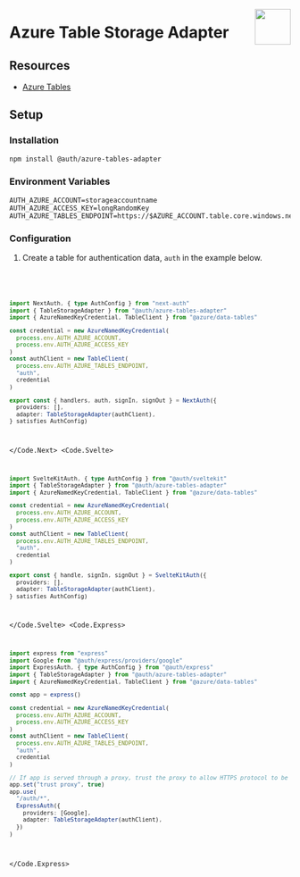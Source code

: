 
<img
  align="right"
  src="/img/adapters/azure-tables.svg"
  width="64"
  height="64"
/>

# Azure Table Storage Adapter

## Resources

- [Azure Tables](https://azure.microsoft.com/en-us/products/storage/tables)

## Setup

### Installation

```bash npm2yarn
npm install @auth/azure-tables-adapter
```

### Environment Variables

```
AUTH_AZURE_ACCOUNT=storageaccountname
AUTH_AZURE_ACCESS_KEY=longRandomKey
AUTH_AZURE_TABLES_ENDPOINT=https://$AZURE_ACCOUNT.table.core.windows.net
```

### Configuration

1. Create a table for authentication data, `auth` in the example below.

<Code>
<Code.Next>

```ts filename="./auth.ts"
import NextAuth, { type AuthConfig } from "next-auth"
import { TableStorageAdapter } from "@auth/azure-tables-adapter"
import { AzureNamedKeyCredential, TableClient } from "@azure/data-tables"

const credential = new AzureNamedKeyCredential(
  process.env.AUTH_AZURE_ACCOUNT,
  process.env.AUTH_AZURE_ACCESS_KEY
)
const authClient = new TableClient(
  process.env.AUTH_AZURE_TABLES_ENDPOINT,
  "auth",
  credential
)

export const { handlers, auth, signIn, signOut } = NextAuth({
  providers: [],
  adapter: TableStorageAdapter(authClient),
} satisfies AuthConfig)
```

</Code.Next>
<Code.Svelte>

```ts filename="./src/auth.ts"
import SvelteKitAuth, { type AuthConfig } from "@auth/sveltekit"
import { TableStorageAdapter } from "@auth/azure-tables-adapter"
import { AzureNamedKeyCredential, TableClient } from "@azure/data-tables"

const credential = new AzureNamedKeyCredential(
  process.env.AUTH_AZURE_ACCOUNT,
  process.env.AUTH_AZURE_ACCESS_KEY
)
const authClient = new TableClient(
  process.env.AUTH_AZURE_TABLES_ENDPOINT,
  "auth",
  credential
)

export const { handle, signIn, signOut } = SvelteKitAuth({
  providers: [],
  adapter: TableStorageAdapter(authClient),
} satisfies AuthConfig)
```

</Code.Svelte>
<Code.Express>

```ts filename="./src/routes/auth.route.ts"
import express from "express"
import Google from "@auth/express/providers/google"
import ExpressAuth, { type AuthConfig } from "@auth/express"
import { TableStorageAdapter } from "@auth/azure-tables-adapter"
import { AzureNamedKeyCredential, TableClient } from "@azure/data-tables"

const app = express()

const credential = new AzureNamedKeyCredential(
  process.env.AUTH_AZURE_ACCOUNT,
  process.env.AUTH_AZURE_ACCESS_KEY
)
const authClient = new TableClient(
  process.env.AUTH_AZURE_TABLES_ENDPOINT,
  "auth",
  credential
)

// If app is served through a proxy, trust the proxy to allow HTTPS protocol to be detected
app.set("trust proxy", true)
app.use(
  "/auth/*",
  ExpressAuth({
    providers: [Google],
    adapter: TableStorageAdapter(authClient),
  })
)
```

</Code.Express>
</Code>
